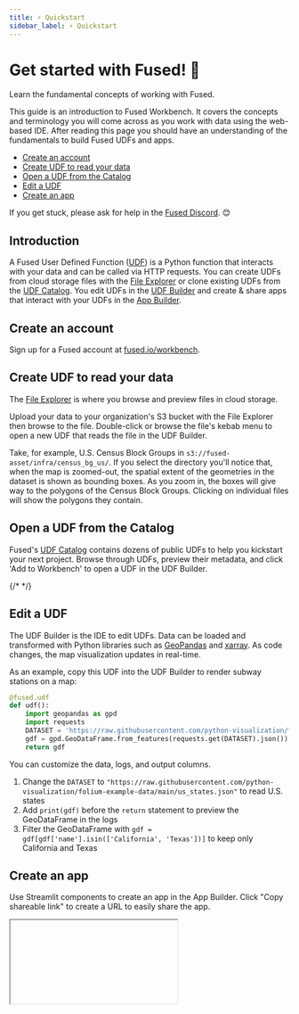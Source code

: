 ```yaml
---
title: ⚡ Quickstart
sidebar_label: ⚡ Quickstart
---
```


# Get started with Fused! 🚀


Learn the fundamental concepts of working with Fused.

This guide is an introduction to Fused Workbench. It covers the concepts and terminology you will come across as you work with data using the web-based IDE. After reading this page you should have an understanding of the fundamentals to build Fused UDFs and apps.


- [Create an account](/user-guide/quickstart/#create-an-account)
- [Create UDF to read your data](/user-guide/quickstart/#create-udf-to-read-your-data)
- [Open a UDF from the Catalog](/user-guide/quickstart/#open-a-udf-from-the-catalog)
- [Edit a UDF](/user-guide/quickstart/#edit-a-udf)
- [Create an app](/user-guide/quickstart/#create-an-app)



If you get stuck, please ask for help in the [Fused Discord](https://discord.com/invite/BxS5wMzdRk). 😊

## Introduction

A Fused User Defined Function ([UDF](/core-concepts/why/)) is a Python function that interacts with your data and can be called via HTTP requests. You can create UDFs from cloud storage files with the [File Explorer](/workbench/file-explorer/) or clone existing UDFs from the [UDF Catalog](/workbench/udf-catalog/). You edit UDFs in the [UDF Builder](/workbench/udf-builder/) and create & share apps that interact with your UDFs in the [App Builder](/workbench/app-builder/).

## Create an account

Sign up for a Fused account at [fused.io/workbench](https://www.fused.io/workbench).



## Create UDF to read your data

The [File Explorer](/workbench/file-explorer/) is where you browse and preview files in cloud storage.

Upload your data to your organization's S3 bucket with the File Explorer then browse to the file. Double-click or browse the file's kebab menu to open a new UDF that reads the file in the UDF Builder.

Take, for example, U.S. Census Block Groups in `s3://fused-asset/infra/census_bg_us/`. If you select the directory you'll notice that, when the map is zoomed-out, the spatial extent of the geometries in the dataset is shown as bounding boxes. As you zoom in, the boxes will give way to the polygons of the Census Block Groups. Clicking on individual files will show the polygons they contain.



<ReactPlayer className="video__player" playing={true} muted={true} controls height="100%" url="https://fused-magic.s3.us-west-2.amazonaws.com/workbench-walkthrough-videos/sina_filexplorer.mp4" width="100%" />


## Open a UDF from the Catalog

Fused's [UDF Catalog](/workbench/udf-catalog/) contains dozens of public UDFs to help you kickstart your next project. Browse through UDFs, preview their metadata, and click 'Add to Workbench' to open a UDF in the UDF Builder.

{/* <ReactPlayer className="video__player" playing={true} muted={true} controls height="100%" url="https://fused-magic.s3.us-west-2.amazonaws.com/workbench-walkthrough-videos/docs_catalog.mp4" width="100%" />
 */}


## Edit a UDF

The UDF Builder is the IDE to edit UDFs. Data can be loaded and transformed with Python libraries such as [GeoPandas](https://geopandas.org/en/stable/) and [xarray](https://docs.xarray.dev/en/stable/). As code changes, the map visualization updates in real-time.

As an example, copy this UDF into the UDF Builder to render subway stations on a map:


```python showLineNumbers
@fused.udf
def udf():
    import geopandas as gpd
    import requests
    DATASET = 'https://raw.githubusercontent.com/python-visualization/folium-example-data/main/subway_stations.geojson'
    gdf = gpd.GeoDataFrame.from_features(requests.get(DATASET).json())
    return gdf
```

You can customize the data, logs, and output columns.

1. Change the `DATASET` to `"https://raw.githubusercontent.com/python-visualization/folium-example-data/main/us_states.json"` to read U.S. states
2. Add `print(gdf)` before the `return` statement to preview the GeoDataFrame in the logs
3. Filter the GeoDataFrame with `gdf = gdf[gdf['name'].isin(['California', 'Texas'])]` to keep only California and Texas




## Create an app

Use Streamlit components to create an app in the App Builder. Click "Copy shareable link" to create a URL to easily share the app.




<Iframe
  id="iframe-1"
  code={CODE}
  requirements={[
    "/pyarrow/pyarrow-17.0.0-cp312-cp312-pyodide_2024_0_wasm32.whl",
    "micropip",
    "pyodide-unix-timezones",
    "requests",
    "yarl",
    "pydeck",

  ]}
  url = "https://www.fused.io/workbench#app/s/a"
  height="250px"
/>



## Next steps

Congratulations, you're off to a great start with Fused. 🎉

- Load data from [Google Earth Engine](/user-guide/in/gee/) and [DuckDB](/user-guide/in/duckdb/)
- Run operations like [buffer analysis](/user-guide/transform/geospatial/buffer/)
- Load data into [Lonboard](/user-guide/out/lonboard/) or [Streamlit](/user-guide/out/streamlit/), and [other popular applications](/user-guide/transform/geospatial/)
- Join [Discord](https://bit.ly/fused-discord) to connect with the community and discover what's possible
- Once you feel ready, [share](/python-sdk/contribute/) your UDFs with the community

Welcome aboard! 🚢
